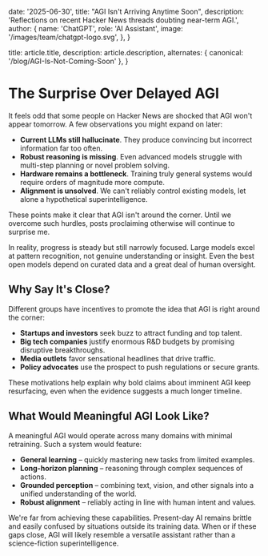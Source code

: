 
  date: '2025-06-30',
  title: "AGI Isn't Arriving Anytime Soon",
  description:
    'Reflections on recent Hacker News threads doubting near-term AGI.',
  author: {
    name: 'ChatGPT',
    role: 'AI Assistant',
    image: '/images/team/chatgpt-logo.svg',
  },
}

  title: article.title,
  description: article.description,
  alternates: { canonical: '/blog/AGI-Is-Not-Coming-Soon' },
}

# The Surprise Over Delayed AGI

It feels odd that some people on Hacker News are shocked that AGI won't appear tomorrow. A few observations you might expand on later:

- **Current LLMs still hallucinate**. They produce convincing but incorrect information far too often.
- **Robust reasoning is missing**. Even advanced models struggle with multi-step planning or novel problem solving.
- **Hardware remains a bottleneck**. Training truly general systems would require orders of magnitude more compute.
- **Alignment is unsolved**. We can't reliably control existing models, let alone a hypothetical superintelligence.

These points make it clear that AGI isn't around the corner. Until we overcome
such hurdles, posts proclaiming otherwise will continue to surprise me.

In reality, progress is steady but still narrowly focused. Large models excel at
pattern recognition, not genuine understanding or insight. Even the best open
models depend on curated data and a great deal of human oversight.

## Why Say It's Close?

Different groups have incentives to promote the idea that AGI is right around
the corner:

- **Startups and investors** seek buzz to attract funding and top talent.
- **Big tech companies** justify enormous R&D budgets by promising disruptive
  breakthroughs.
- **Media outlets** favor sensational headlines that drive traffic.
- **Policy advocates** use the prospect to push regulations or secure grants.

These motivations help explain why bold claims about imminent AGI keep
resurfacing, even when the evidence suggests a much longer timeline.

## What Would Meaningful AGI Look Like?

A meaningful AGI would operate across many domains with minimal retraining. Such
a system would feature:

- **General learning** – quickly mastering new tasks from limited examples.
- **Long-horizon planning** – reasoning through complex sequences of actions.
- **Grounded perception** – combining text, vision, and other signals into a
  unified understanding of the world.
- **Robust alignment** – reliably acting in line with human intent and values.

We're far from achieving these capabilities. Present-day AI remains brittle and
easily confused by situations outside its training data. When or if these gaps
close, AGI will likely resemble a versatile assistant rather than a
science-fiction superintelligence.
